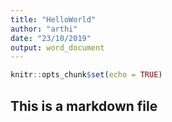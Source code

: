 ```yaml
---
title: "HelloWorld"
author: "arthi"
date: "23/10/2019"
output: word_document
---
```


```r
knitr::opts_chunk$set(echo = TRUE)
```

## This is a markdown file

